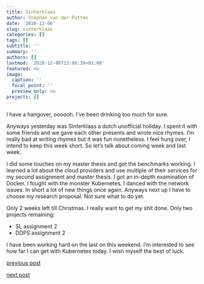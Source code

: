 ```yaml
---
title: Sinterklaas
author: Stephan van der Putten
date: '2020-12-06'
slug: sinterklaas
categories: []
tags: []
subtitle: ''
summary: ''
authors: []
lastmod: '2020-12-06T13:06:39+01:00'
featured: no
image:
  caption: ''
  focal_point: ''
  preview_only: no
projects: []
---
```


I have a hangover, oooooh. I've been drinking too much for sure. 

Anyways yesterday was Sinterklaas a dutch unofficial holiday. I spent it with some friends and we gave each other presents and wrote nice rhymes. I'm really bad at writing rhymes but it was fun nonetheless. I feel hung over, I intend to keep this week short. So let's talk about coming week and last week.

I did some touches on my master thesis and got the benchmarks working. I learned a lot about the cloud providers and use multiple of their services for my second assignment and master thesis. I got an in-depth examination of Docker. I fought with the monster Kubernetes. I danced with the network issues. In short a lot of new things once again. Anyways next up I have to choose my research proposal. Not sure what to do yet. 

Only 2 weeks left till Christmas. I really want to get my shit done. Only two projects remaining:

- SL assignment 2
- DDPS assignment 2

I have been working hard on the last on this weekend. I'm interested to see how far I can get with Kubernetes today.
I wish myself the best of luck.

[previous post](/2020/11/28/angry-security-guard)

[next post](#)
